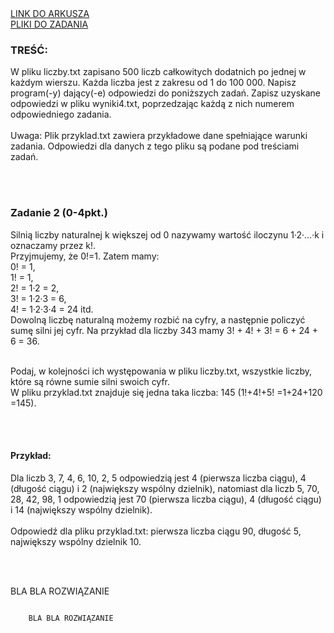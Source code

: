 
<div className="box_link"><a className="link" target="_blank" href="https://cke.gov.pl/images/_EGZAMIN_MATURALNY_OD_2015/Arkusze_egzaminacyjne/2019/formula_od_2015/informatyka/MIN-R2_1P-192.pdf">LINK DO ARKUSZA</a>
<br/>
<a className="link" href="http://cke.gov.pl/images/_EGZAMIN_MATURALNY_OD_2015/Arkusze_egzaminacyjne/2019/formula_od_2015/informatyka/Dane_PR2.zip">PLIKI DO ZADANIA</a>
<br/>
</div>

### TREŚĆ:
W pliku liczby.txt zapisano 500 liczb całkowitych dodatnich po jednej w każdym wierszu.
Każda liczba jest z zakresu od 1 do 100 000. Napisz program(-y) dający(-e) odpowiedzi do
poniższych zadań. Zapisz uzyskane odpowiedzi w pliku wyniki4.txt, poprzedzając każdą
z nich numerem odpowiedniego zadania.<br/><br/>
<span className="bold">Uwaga</span>: Plik przyklad.txt zawiera przykładowe dane spełniające warunki zadania.
Odpowiedzi dla danych z tego pliku są podane pod treściami zadań. 

<br/><br/>

### Zadanie 2   (0-4pkt.)
Silnią liczby naturalnej k większej od 0 nazywamy wartość iloczynu 1·2·…·k i oznaczamy
przez k!.<br/>
Przyjmujemy, że 0!=1. Zatem mamy:<br/>
0! = 1,<br/>
1! = 1,<br/>
2! = 1·2 = 2,<br/>
3! = 1·2·3 = 6,<br/>
4! = 1·2·3·4 = 24 itd.<br/>
Dowolną liczbę naturalną możemy rozbić na cyfry, a następnie policzyć sumę silni jej cyfr. Na
przykład dla liczby 343 mamy 3! + 4! + 3! = 6 + 24 + 6 = 36.<br/><br/>

Podaj, w kolejności ich występowania w pliku liczby.txt, wszystkie liczby, które są równe
sumie silni swoich cyfr.<br/>
W pliku przyklad.txt znajduje się jedna taka liczba: 145 (1!+4!+5! =1+24+120 =145). 

<br/><br/>

#### Przykład:
Dla liczb 3, 7, 4, 6, 10, 2, 5 odpowiedzią jest 4 (pierwsza liczba ciągu), 4 (długość ciągu) i 2
(największy wspólny dzielnik), natomiast dla liczb 5, 70, 28, 42, 98, 1 odpowiedzią jest 70
(pierwsza liczba ciągu), 4 (długość ciągu) i 14 (największy wspólny dzielnik).<br/><br/>
Odpowiedź dla pliku przyklad.txt: pierwsza liczba ciągu 90, długość 5, największy
wspólny dzielnik 10. 

<br/><br/>

<Dropdown title="PRZYKŁADOWE ROZWIĄZANIE">
    <p className={`dropdown_text`}>
        BLA BLA ROZWIĄZANIE
    </p>
</Dropdown>

<Dropdown title="PRZYKŁADOWE ROZWIĄZANIE">
    <Code>
    BLA BLA ROZWIĄZANIE
    </Code>
</Dropdown>